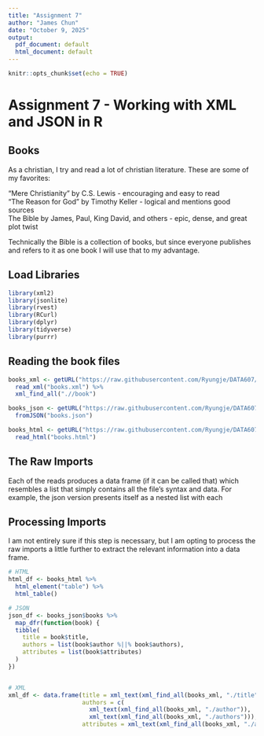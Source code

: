 ---
title: "Assignment 7"
author: "James Chun"
date: "October 9, 2025"
output:
  pdf_document: default
  html_document: default
---

```{r setup, include=FALSE}
knitr::opts_chunk$set(echo = TRUE)
```

# Assignment 7 - Working with XML and JSON in R
## Books
As a christian, I try and read a lot of christian literature. These are some of my favorites:  
  
"Mere Christianity" by C.S. Lewis - encouraging and easy to read  
"The Reason for God" by Timothy Keller - logical and mentions good sources  
The Bible by James, Paul, King David, and others - epic, dense, and great plot twist  
  
Technically the Bible is a collection of books, but since everyone publishes and refers to it as one book I will use that to my advantage.  
  
## Load Libraries
```{r message=FALSE}
library(xml2)
library(jsonlite)
library(rvest)
library(RCurl)
library(dplyr)
library(tidyverse)
library(purrr)
```



## Reading the book files
```{r}
books_xml <- getURL("https://raw.githubusercontent.com/Ryungje/DATA607/refs/heads/main/Assignment%207/books.xml") %>% 
  read_xml("books.xml") %>%
  xml_find_all(".//book")

books_json <- getURL("https://raw.githubusercontent.com/Ryungje/DATA607/refs/heads/main/Assignment%207/books.json") %>%
  fromJSON("books.json")

books_html <- getURL("https://raw.githubusercontent.com/Ryungje/DATA607/refs/heads/main/Assignment%207/books.html") %>%
  read_html("books.html")

```

## The Raw Imports
Each of the reads produces a data frame (if it can be called that) which resembles a list that simply contains all the file's syntax and data. For example, the json version presents itself as a nested list with each 

## Processing Imports
I am not entirely sure if this step is necessary, but I am opting to process the raw imports a little further to extract the relevant information into a data frame.

```{r}
# HTML
html_df <- books_html %>% 
  html_element("table") %>% 
  html_table()

# JSON
json_df <- books_json$books %>%
  map_dfr(function(book) {
  tibble(
    title = book$title,
    authors = list(book$author %||% book$authors),
    attributes = list(book$attributes)
  )
})


# XML
xml_df <- data.frame(title = xml_text(xml_find_all(books_xml, "./title")),
                     authors = c(
                       xml_text(xml_find_all(books_xml, "./author")),
                       xml_text(xml_find_all(books_xml, "./authors"))),
                     attributes = xml_text(xml_find_all(books_xml, "./attributes")))

```





